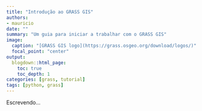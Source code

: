 ```yaml
---
title: "Introdução ao GRASS GIS"
authors:
- mauricio
date: ""
summary: "Um guia para iniciar a trabalhar com o GRASS GIS"
image:
  caption: "[GRASS GIS logo](https://grass.osgeo.org/download/logos/)"
  focal_point: "center"
output:
  blogdown::html_page:
    toc: true
    toc_depth: 1
categories: [grass, tutorial]
tags: [python, grass]
---
```


Escrevendo...